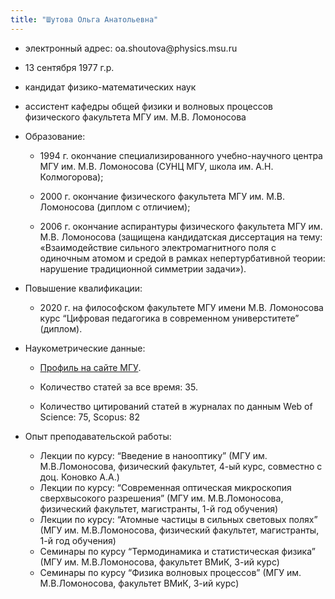 ```yaml
---
title: "Шутова Ольга Анатольевна"
---
```


-   электронный адрес: oa.shoutova\@physics.msu.ru

-   13 сентября 1977 г.р.

-   кандидат физико-математических наук

-   ассистент кафедры общей физики и волновых процессов физического факультета МГУ им. М.В. Ломоносова

-   Образование:

    -   1994 г. окончание специализированного учебно-научного центра МГУ им. М.В. Ломоносова (СУНЦ МГУ, школа им. А.Н. Колмогорова);

    -   2000 г. окончание физического факультета МГУ им. М.В. Ломоносова (диплом с отличием);

    -   2006 г. окончание аспирантуры физического факультета МГУ им. М.В. Ломоносова (защищена кандидатская диссертация на тему: «Взаимодействие сильного электромагнитного поля с одиночным атомом и средой в рамках непертурбативной теории: нарушение традиционной симметрии задачи»).

-   Повышение квалификации:

    -   2020 г. на философском факультете МГУ имени М.В. Ломоносова курс "Цифровая педагогика в современном универститете" (диплом).

-   Наукометрические данные:

    -   [Профиль на сайте МГУ](https://istina.msu.ru/profile/ShoutovaOA/).

    -   Количество статей за все время: 35.

    -   Количество цитирований статей в журналах по данным Web of Science: 75, Scopus: 82

-   Опыт преподавательской работы:

    -   Лекции по курсу: "Введение в нанооптику" (МГУ им. М.В.Ломоносова, физический факультет, 4-ый курс, совместно с доц. Коновко А.А.)
    -   Лекции по курсу: "Современная оптическая микроскопия сверхвысокого разрешения" (МГУ им. М.В.Ломоносова, физический факультет, магистранты, 1-й год обучения)
    -   Лекции по курсу: "Атомные частицы в сильных световых полях" (МГУ им. М.В.Ломоносова, физический факультет, магистранты, 1-й год обучения)
    -   Семинары по курсу "Термодинамика и статистическая физика" (МГУ им. М.В.Ломоносова, факультет ВМиК, 3-ий курс)
    -   Семинары по курсу "Физика волновых процессов" (МГУ им. М.В.Ломоносова, факультет ВМиК, 3-ий курс)
